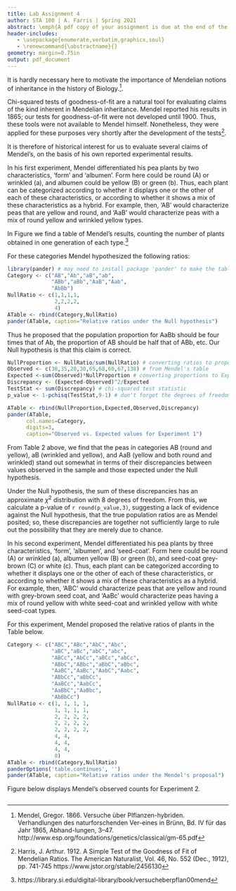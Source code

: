 ```yaml
---
title: Lab Assignment 4
author: STA 100 | A. Farris | Spring 2021
abstract: \emph{A pdf copy of your assignment is due at the end of the day (5:00pm PT) Monday, May 17. Submission of the pdf will be through gradescope. Please put in the effort to make it look reasonably professional -- you're encouraged to use R Markdown. Note that specific tasks for you are \hl{highlighted}. You are free to work in groups, but you must submit your own writeup, and run your own code.}
header-includes:
   - \usepackage{enumerate,verbatim,graphicx,soul}
   - \renewcommand{\abstractname}{}
geometry: margin=0.75in
output: pdf_document
---
```

\section*{Goodness-of-fit for Mendelian inheritance}

It is hardly necessary here to motivate the importance of Mendelian notions of inheritance in the history of Biology.[^1]. 

[^1]: Mendel, Gregor. 1866. Versuche über Plflanzen-hybriden.
Verhandlungen des naturforschenden Ver-eines in Brünn,
Bd. IV für das Jahr 1865, Abhand-lungen, 3–47. http://www.esp.org/foundations/genetics/classical/gm-65.pdf

Chi-squared tests of goodness-of-fit are a natural tool for evaluating claims of the kind inherent in Mendelian inheritance. Mendel reported his results in 1865; our tests for goodness-of-fit were not developed until 1900. Thus, these tools were not available to Mendel himself. Nonetheless, they were applied for these purposes very shortly after the development of the tests[^2]. 

[^2]: Harris, J. Arthur. 1912. A Simple Test of the Goodness of Fit of Mendelian Ratios.
The American Naturalist, Vol. 46, No. 552 (Dec., 1912), pp. 741-745
https://www.jstor.org/stable/2456130

It is therefore of historical interest for us to evaluate several claims of Mendel's, on the basis of his own reported experimental results.

\subsection*{Experiment 1}


In his first experiment, Mendel differentiated his pea plants by two characteristics, 'form' and 'albumen'. Form here could be round (A) or wrinkled (a), and albumen could be yellow (B) or green (b). Thus, each plant can be categorized according to whether it displays one or the other of each of these characteristics, or according to whether it shows a mix of these characteristics as a hybrid. For example, then, 'AB' would characterize peas that are yellow and round, and 'AaB' would characterize peas with a mix of round yellow and wrinkled yellow types. 

In Figure \ref{fig:expt1} we find a table of Mendel's results, counting the number of plants obtained in one generation of each type.[^3]

\begin{figure}[ht]
\centering
\includegraphics[width=0.5\textwidth]{MendelFigure1.png}
\caption{Mendel's observed counts for Experiment 1}
\label{fig:expt1}
\end{figure}



[^3]: https://library.si.edu/digital-library/book/versucheberpflan00mend


For these categories Mendel hypothesized the following ratios:

```r
library(pander) # may need to install package 'pander' to make the table below
Category <- c("AB","Ab","aB","ab",
              "ABb","aBb","AaB","Aab",
              "AbBb")
NullRatio <- c(1,1,1,1,
               2,2,2,2,
               4)
ATable <- rbind(Category,NullRatio)
pander(ATable, caption="Relative ratios under the Null hypothesis")
```

Thus he proposed that the population proportion for AaBb should be four times that of Ab, the proportion of AB should be half that of ABb, etc. Our Null hypothesis is that this claim is correct.


```r
NullProportion <- NullRatio/sum(NullRatio) # converting ratios to proportions
Observed <- c(38,35,28,30,65,68,60,67,138) # from Mendel's table
Expected <-sum(Observed)*NullProportion # converting proportions to Expected counts
Discrepancy <- (Expected-Observed)^2/Expected
TestStat <- sum(Discrepancy) # chi-squared test statistic
p_value <- 1-pchisq(TestStat,9-1) # don't forget the degrees of freedom!
```



```r
ATable <- rbind(NullProportion,Expected,Observed,Discrepancy)
pander(ATable,
      col.names=Category, 
      digits=3,
      caption="Observed vs. Expected values for Experiment 1")
```

From Table 2 above, we find that the peas in categories AB (round and yellow), aB (wrinkled and yellow), and AaB (yellow and both round and wrinkled) stand out somewhat in terms of their discrepancies between values observed in the sample and those expected under the Null hypothesis.

Under the Null hypothesis, the sum of these discrepancies has an approximate $\chi^2$ distribution with 8 degrees of freedom. From this, we calculate a p-value of `r round(p_value,3)`, suggesting a lack of evidence against the Null hypothesis, that the true population ratios are as Mendel posited; so, these discrepancies are together not sufficiently large to rule out the possibility that they are merely due to chance.


\subsection*{Experiment 2}


In his second experiment, Mendel differentiated his pea plants by three characteristics, 'form', 'albumen', and 'seed-coat'. Form here could be round (A) or wrinkled (a), albumen yellow (B) or green (b), and seed-coat grey-brown (C) or white (c). Thus, each plant can be categorized according to whether it displays one or the other of each of these characteristics, or according to whether it shows a mix of these characteristics as a hybrid. For example, then, 'ABC' would characterize peas that are yellow and round with grey-brown seed coat, and 'AaBc' would characterize peas having a mix of round yellow with white seed-coat and wrinkled yellow with white seed-coat types. 

For this experiment, Mendel proposed the relative ratios of plants in the Table below.


\pagebreak

```r
Category <- c("ABC","ABc","AbC","Abc",
              "aBC","aBc","abC","abc",
              "ABCc","AbCc","aBCc","abCc",
              "ABbC","ABbc","aBbC","aBbc",
              "AaBC","AaBc","AabC","Aabc",
              "ABbCc","aBbCc",
              "AaBCc","AabCc",
              "AaBbC","AaBbc",
              "AbBbCc")
NullRatio <- c(1, 1, 1, 1,
               1, 1, 1, 1, 
               2, 2, 2, 2, 
               2, 2, 2, 2, 
               2, 2, 2, 2, 
               4, 4, 
               4, 4, 
               4, 4, 
               8)
ATable <- rbind(Category,NullRatio)
panderOptions('table.continues', '')
pander(ATable, caption="Relative ratios under the Mendel's proposal")
```


Figure \ref{fig:expt2} below displays Mendel's observed counts for Experiment 2.



\begin{figure}[ht]
\centering
\includegraphics[width=0.7\textwidth]{MendelFigure2.png}
\caption{Mendel's observed counts for Experiment 2}
\label{fig:expt2}
\end{figure}




\hl{Evaluate Mendel's claim on the basis of the observed counts in Figure 2, using significance level 0.1 . To do so, first report a table of observed values, expected values, and discrepancies between them. Which categories appear most discrepant? What is the Null distribution for the test statistic here (including its degrees of freedom)? Would you reject the null hypothesis here, or fail to do so?}



\hrulefill

\clearpage
\begin{center} Appendix: R Script \end{center}

```r
```
